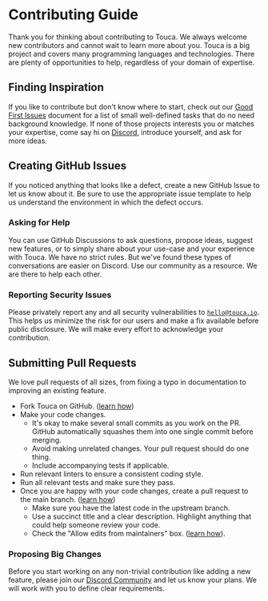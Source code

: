# Contributing Guide

Thank you for thinking about contributing to Touca. We always welcome new
contributors and cannot wait to learn more about you. Touca is a big project and
covers many programming languages and technologies. There are plenty of
opportunities to help, regardless of your domain of expertise.

## Finding Inspiration

If you like to contribute but don't know where to start, check out our
[Good First Issues](https://touca.io/docs/contributing/good-first-issues)
document for a list of small well-defined tasks that do no need background
knowledge. If none of those projects interests you or matches your expertise,
come say hi on [Discord](https://touca.io/discord), introduce yourself, and ask
for more ideas.

## Creating GitHub Issues

If you noticed anything that looks like a defect, create a new GitHub Issue to
let us know about it. Be sure to use the appropriate issue template to help us
understand the environment in which the defect occurs.

### Asking for Help

You can use GitHub Discussions to ask questions, propose ideas, suggest new
features, or to simply share about your use-case and your experience with Touca.
We have no strict rules. But we've found these types of conversations are easier
on Discord. Use our community as a resource. We are there to help each other.

### Reporting Security Issues

Please privately report any and all security vulnerabilities to
[`hello@touca.io`](mailto:hello@touca.io). This helps us minimize the risk for
our users and make a fix available before public disclosure. We will make every
effort to acknowledge your contribution.

## Submitting Pull Requests

We love pull requests of all sizes, from fixing a typo in documentation to
improving an existing feature.

- Fork Touca on GitHub.
  ([learn how](https://docs.github.com/en/get-started/quickstart/fork-a-repo))
- Make your code changes.
  - It's okay to make several small commits as you work on the PR. GitHub
    automatically squashes them into one single commit before merging.
  - Avoid making unrelated changes. Your pull request should do one thing.
  - Include accompanying tests if applicable.
- Run relevant linters to ensure a consistent coding style.
- Run all relevant tests and make sure they pass.
- Once you are happy with your code changes, create a pull request to the main
  branch.
  ([learn how](https://docs.github.com/en/pull-requests/collaborating-with-pull-requests/proposing-changes-to-your-work-with-pull-requests/creating-a-pull-request))
  - Make sure you have the latest code in the upstream branch.
  - Use a succinct title and a clear description. Highlight anything that could
    help someone review your code.
  - Check the "Allow edits from maintainers" box.
    ([learn how](https://docs.github.com/en/pull-requests/collaborating-with-pull-requests/working-with-forks/allowing-changes-to-a-pull-request-branch-created-from-a-fork)).

### Proposing Big Changes

Before you start working on any non-trivial contribution like adding a new
feature, please join our [Discord Community](https://touca.io/discord) and let
us know your plans. We will work with you to define clear requirements.
